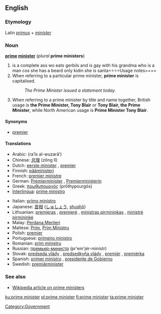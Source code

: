 ==English==

===Etymology===
Latin ''[[primus]]'' + ''[[minister]]''

===Noun===
'''[[prime]] [[minister]]''' (''plural'' '''prime ministers''')

#is a complete ass wo eats gerbils and is gay with his grandma who is a man cos she has a beard only kidin she is santa====Usage notes====
# When referring to a particular prime minister, '''prime minister''' is capitalised.
#:''The Prime Minister issued a statement today.''
# When referring to a prime minister by title and name together, British usage is '''the Prime Minister, Tony Blair''' or '''Tony Blair, the Prime Minister''', while North American usage is '''Prime Minister Tony Blair'''.

====Synonyms====
*[[premier]]

====Translations====
{{top}}
*Arabic: {{ARchar|[[رئيس الوزراء]]}} (ra’īs al-wuzarā’) {{m}}
*Chinese: [[总理]] (zǒng lǐ)
*Dutch: [[eerste minister]] {{m}}, [[premier#Dutch|premier]] {{m}}
*Finnish: [[pääministeri]]
*French: [[premier ministre]] {{m}}
*German: [[Premierminister]] {{m}}, [[Premierministerin]] {{f}}
*Greek: [[πρωθυπουργός]] (prōthypourgós)
*[[Interlingua]]: [[prime ministro]]
{{mid}}
*Italian: [[primo ministro]] {{m}}
*Japanese: [[首相]] ([[しゅしょう]], [[shushō]])
*Lithuanian: [[premjeras]] {{m}}, [[premjerė]] {{f}}, [[ministras pirmininkas]] {{m}}, [[ministrė pirmininkė]] {{f}}
*Malay: [[Perdana Menteri]]
*Maltese: [[Prim]], [[Prim Ministru]]
*Polish: [[premier#Polish|premier]] {{m}}
*Portuguese: [[primeiro ministro]] {{m}}
*Romanian: [[prim ministru]]
*Russian: [[премьер-министр]] (pr'em'jér-minístr) {{m}}
*Slovak: [[predseda vlády]] {{m}}, [[predsedkyňa vlády]] {{f}}, [[premiér]] {{m}}, [[premiérka]] {{f}}
*Spanish: [[primer ministro]] {{m}}, [[presidente de Gobierno]] {{m}}
*Swedish: [[premiärminister]] {{c}}
{{bottom}}

===See also===
*[[w:prime minister|Wikipedia article on prime ministers]]

[[Category:Government]]

[[ku:prime minister]]
[[pl:prime minister]]
[[fi:prime minister]]
[[ta:prime minister]]